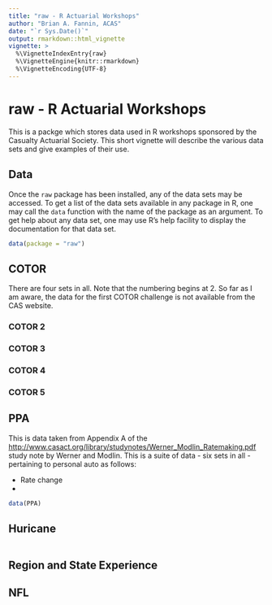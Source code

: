 ```yaml
---
title: "raw - R Actuarial Workshops"
author: "Brian A. Fannin, ACAS"
date: "`r Sys.Date()`"
output: rmarkdown::html_vignette
vignette: >
  %\VignetteIndexEntry{raw}
  %\VignetteEngine{knitr::rmarkdown}
  %\VignetteEncoding{UTF-8}
---
```


# raw - R Actuarial Workshops

This is a packge which stores data used in R workshops sponsored by the Casualty Actuarial Society. This short vignette will describe the various data sets and give examples of their use.

## Data

Once the `raw` package has been installed, any of the data sets may be accessed. To get a list of the data sets available in any package in R, one may call the `data` function with the name of the package as an argument. To get help about any data set, one may use R's help facility to display the documentation for that data set. 

```r
data(package = "raw")
```


## COTOR

There are four sets in all. Note that the numbering begins at 2. So far as I am aware, the data for the first COTOR challenge is not available from the CAS website.

### COTOR 2

### COTOR 3

### COTOR 4

### COTOR 5

## PPA

This is data taken from Appendix A of the [http://www.casact.org/library/studynotes/Werner_Modlin_Ratemaking.pdf]("Basic Ratemaking") study note by Werner and Modlin. This is a suite of data - six sets in all - pertaining to personal auto as follows:

* Rate change
* 

```r
data(PPA)
```


## Huricane

```r

```

## Region and State Experience

## NFL

```r

```

